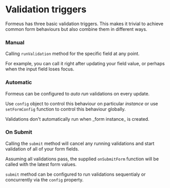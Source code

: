 
# Validation triggers

Formeus has three basic validation triggers. This makes it trivial to
achieve common form behaviours but also combine them in different ways.

### Manual

Calling `runValidation` method for the specific field at any point.

For example, you can call it right after updating your field value, or perhaps when
the input field loses focus.

### Automatic

Formeus can be configured to _auto run_ validations on every update.

Use `config` object to control this behaviour on particular _instance_ or use
`setFormConfig` function to control this behaviour globally.

<Callout type="info" emoji="ℹ️">
  Validations don't automatically run when _form instance_ is created.
</Callout>

### On Submit

Calling the `submit` method will cancel any running validations and start validation of all of your form fields.

Assuming all validations pass, the supplied `onSubmitForm` function will be called with the latest form values.

`submit` method can be configured to run validations sequentialy or concurrently via the `config` property.
